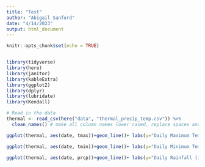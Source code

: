 ```yaml
---
title: "Test"
author: "Abigail Sanford"
date: "4/14/2023"
output: html_document
---
```


```r
knitr::opts_chunk$set(echo = TRUE)


library(tidyverse)
library(here)
library(janitor)
library(kableExtra)
library(ggplot2)
library(dplyr)
library(lubridate)
library(Kendall)
```


```r
# Read in the data 
thermal <- read_csv(here("data", "thermal_precip_temp.csv")) %>% 
  clean_names() # make all column names lower cased, replace spaces and special characters with underscores

```


```r

ggplot(thermal, aes(date, tmax))+geom_line()+ labs(y="Daily Maximum Temperature (degrees F)", x="Date")

ggplot(thermal, aes(date, tmin))+geom_line()+ labs(y="Daily Minimum Temperature (degrees F)", x="Date")

ggplot(thermal, aes(date, prcp))+geom_line()+ labs(y="Daily Rainfall (in)", x="Date")

```


